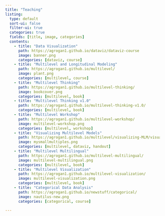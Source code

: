 ```yaml
---
title: "Teaching"
listing:
  type: default
  sort-ui: false
  filter-ui: true
  categories: true
  fields: [title, image, categories]
  contents:
    - title: "Data Visualization"
      path: https://agrogan1.github.io/dataviz/dataviz-course
      image: banner.png
      categories: [dataviz, course]
    - title: "Multilevel and Longitudinal Modeling"
      path: https://agrogan1.github.io/multilevel/
      image: plant.png
      categories: [multilevel, course]
    - title: "Multilevel Thinking"
      path: https://agrogan1.github.io/multilevel-thinking/
      image: bookcover.png
      categories: [multilevel, book]
    - title: "Multilevel Thinking v1.0"
      path: https://agrogan1.github.io/multilevel-thinking-v1.0/
      categories: [multilevel, book]
    - title: "Multilevel Workshop"
      path: https://agrogan1.github.io/multilevel-workshop/
      image: multilevel-workshop.png
      categories: [multilevel, workshop]
    - title: "Visualizing Multilevel Models"
      path: https://agrogan1.github.io/multilevel/visualizing-MLM/visualizing-MLM.html
      image: mysmallmultiples.png
      categories: [multilevel, dataviz, handout]
    - title: "Multilevel Multilingual"
      path: https://agrogan1.github.io/multilevel-multilingual/
      image: multilevel-multilingual.png
      categories: [multilevel, book]
    - title: "Multilevel Visualization"
      path: https://agrogan1.github.io/multilevel-visualization/
      image: multilevel-visualization.png
      categories: [multilevel, book]
    - title: "Categorical Data Analysis"
      path: https://agrogan1.github.io/newstuff/categorical/
      image: nautilus-new.png
      categories: [categorical, course]
    
---
```

    
    